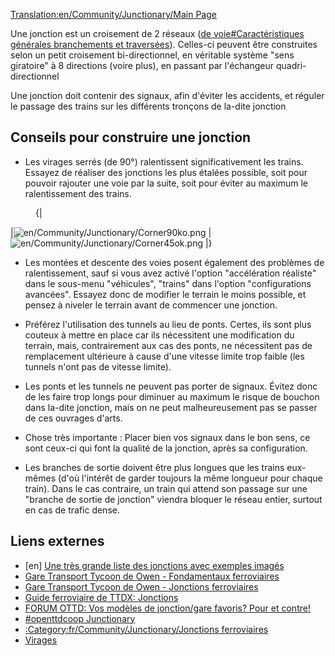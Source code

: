 [[Translation:en/Community/Junctionary/Main Page]]
{{fr/Compléter}}
{{fr/Community/Junctionary/Menu de Croisements}}{{fr/Table des matières}}

Une jonction est un croisement de 2 réseaux ([https://www.wikipedia.org/wiki/fr:Appareil de voie#Caractéristiques générales branchements et traversées]). Celles-ci peuvent être construites selon un petit croisement bi-directionnel, en véritable système "sens giratoire" à 8 directions (voire plus), en passant par l'échangeur quadri-directionnel

Une jonction doit contenir des signaux, afin d'éviter les accidents, et réguler le passage des trains sur les différents tronçons de la-dite jonction  

==Conseils pour construire une jonction==

* Les virages serrés (de 90&deg;) ralentissent significativement les trains. Essayez de réaliser des jonctions les plus étalées possible, soit pour pouvoir rajouter une voie par la suite, soit pour éviter au maximum le ralentissement des trains.
:{|
|[[File:en/Community/Junctionary/Corner90ko.png]]
|[[File:en/Community/Junctionary/Corner45ok.png]]
|}
* Les montées et descente des voies posent également des problèmes de ralentissement, sauf si vous avez activé l'option "accélération réaliste" dans le sous-menu "véhicules", "trains" dans l'option "configurations avancées". Essayez donc de modifier le terrain le moins possible, et pensez à niveler le terrain avant de commencer une jonction.

* Préférez l'utilisation des tunnels au lieu de ponts. Certes, ils sont plus couteux à mettre en place car ils nécessitent une modification du terrain, mais, contrairement aux cas des ponts, ne nécessitent pas de remplacement ultérieure à cause d'une vitesse limite trop faible (les tunnels n'ont pas de vitesse limite).

* Les ponts et les tunnels ne peuvent pas porter de signaux. Évitez donc de les faire trop longs pour diminuer au maximum le risque de bouchon dans la-dite jonction, mais on ne peut malheureusement pas se passer de ces ouvrages d'arts.

* Chose très importante : Placer bien vos signaux dans le bon sens, ce sont ceux-ci qui font la qualité de la jonction, après sa configuration.

* Les branches de sortie doivent être plus longues que les trains eux-mêmes (d'où l'intérêt de garder toujours la même longueur pour chaque train). Dans le cas contraire, un train qui attend son passage sur une "branche de sortie de jonction" viendra bloquer le réseau entier, surtout en cas de trafic dense.

==Liens externes==
* [en] [[en/Community/Junctionary/Junction Criteria|Une très grande liste des jonctions avec exemples imagés]]
* [http://www.transporttycoon.net/rail Gare Transport Tycoon de Owen - Fondamentaux ferroviaires]
* [http://www.transporttycoon.net/junctions Gare Transport Tycoon de Owen - Jonctions ferroviaires]
* [http://uwe.s2000.ws/ttdx/network.html Guide ferroviaire de TTDX: Jonctions]
* [http://www.tt-forums.net/viewtopic.php?p=251709#251709 FORUM OTTD: Vos modèles de jonction/gare favoris? Pour et contre!]
* [http://wiki.openttdcoop.org/Junctionary #openttdcoop Junctionary]
* [[:Category:fr/Community/Junctionary/Jonctions ferroviaires]]
* [[fr/Community/Virage|Virages]]
